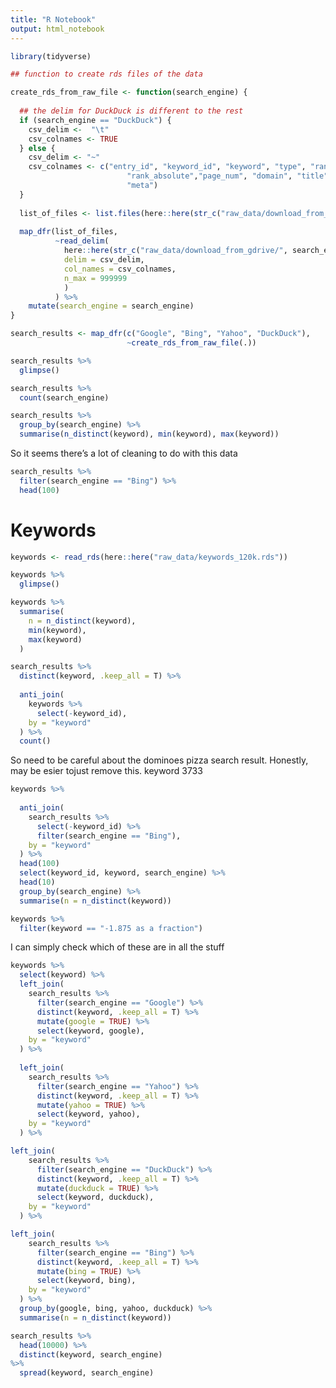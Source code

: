 ```yaml
---
title: "R Notebook"
output: html_notebook
---
```


```r
library(tidyverse)
```

```r
## function to create rds files of the data

create_rds_from_raw_file <- function(search_engine) {
  
  ## the delim for DuckDuck is different to the rest
  if (search_engine == "DuckDuck") {
    csv_delim <-  "\t"
    csv_colnames <- TRUE
  } else {
    csv_delim <- "~"
    csv_colnames <- c("entry_id", "keyword_id", "keyword", "type", "rank_group",
                          "rank_absolute","page_num", "domain", "title", "url", "breadcrumb",
                          "meta")
  }
  
  list_of_files <- list.files(here::here(str_c("raw_data/download_from_gdrive/", search_engine)))
  
  map_dfr(list_of_files,
          ~read_delim(
            here::here(str_c("raw_data/download_from_gdrive/", search_engine, "/", .)),
            delim = csv_delim,
            col_names = csv_colnames,
            n_max = 999999
            ) 
          ) %>% 
    mutate(search_engine = search_engine)
}

search_results <- map_dfr(c("Google", "Bing", "Yahoo", "DuckDuck"),
                          ~create_rds_from_raw_file(.))

search_results %>% 
  glimpse()

```


```r
search_results %>% 
  count(search_engine)
```

```r
search_results %>% 
  group_by(search_engine) %>% 
  summarise(n_distinct(keyword), min(keyword), max(keyword))
```

So it seems there's a lot of cleaning to do with this data 
```r
search_results %>% 
  filter(search_engine == "Bing") %>% 
  head(100)
```


# Keywords

```r
keywords <- read_rds(here::here("raw_data/keywords_120k.rds"))
```

```r
keywords %>% 
  glimpse()
```

```r
keywords %>% 
  summarise(
    n = n_distinct(keyword),
    min(keyword),
    max(keyword)
  )
```

```r
search_results %>% 
  distinct(keyword, .keep_all = T) %>% 
  
  anti_join(
    keywords %>% 
      select(-keyword_id),
    by = "keyword"
  ) %>% 
  count()
```

So need to be careful about the dominoes pizza search result. Honestly, may be esier tojust remove this. keyword 3733

```r
keywords %>% 
  
  anti_join(
    search_results %>% 
      select(-keyword_id) %>% 
      filter(search_engine == "Bing"),
    by = "keyword"
  ) %>% 
  head(100)
  select(keyword_id, keyword, search_engine) %>%
  head(10)
  group_by(search_engine) %>% 
  summarise(n = n_distinct(keyword))
```

```r
keywords %>% 
  filter(keyword == "-1.875 as a fraction")
```

I can simply check which of these are in all the stuff

```r
keywords %>% 
  select(keyword) %>% 
  left_join(
    search_results %>% 
      filter(search_engine == "Google") %>% 
      distinct(keyword, .keep_all = T) %>% 
      mutate(google = TRUE) %>% 
      select(keyword, google),
    by = "keyword"
  ) %>% 
  
  left_join(
    search_results %>% 
      filter(search_engine == "Yahoo") %>% 
      distinct(keyword, .keep_all = T) %>% 
      mutate(yahoo = TRUE) %>% 
      select(keyword, yahoo),
    by = "keyword"
  ) %>% 

left_join(
    search_results %>% 
      filter(search_engine == "DuckDuck") %>% 
      distinct(keyword, .keep_all = T) %>% 
      mutate(duckduck = TRUE) %>% 
      select(keyword, duckduck),
    by = "keyword"
  ) %>% 

left_join(
    search_results %>% 
      filter(search_engine == "Bing") %>% 
      distinct(keyword, .keep_all = T) %>% 
      mutate(bing = TRUE) %>% 
      select(keyword, bing),
    by = "keyword"
  ) %>% 
  group_by(google, bing, yahoo, duckduck) %>% 
  summarise(n = n_distinct(keyword))
```

```r
search_results %>% 
  head(10000) %>% 
  distinct(keyword, search_engine)
%>% 
  spread(keyword, search_engine)
```

